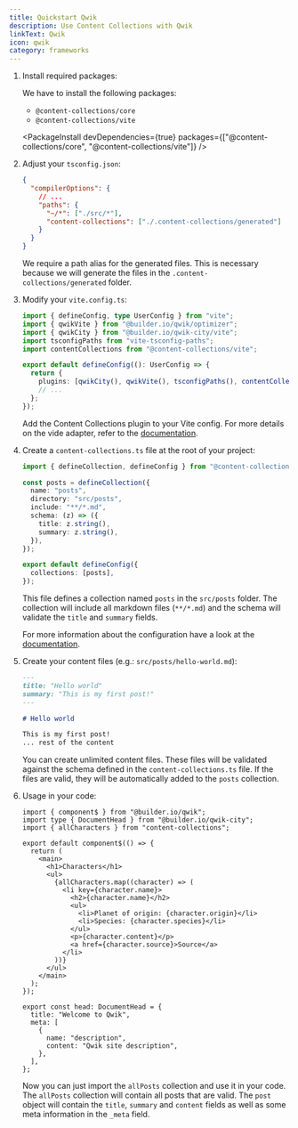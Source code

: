 ```yaml
---
title: Quickstart Qwik
description: Use Content Collections with Qwik
linkText: Qwik
icon: qwik
category: frameworks
---
```


1. Install required packages:

   We have to install the following packages:

   - `@content-collections/core`
   - `@content-collections/vite`

   <PackageInstall devDependencies={true} packages={["@content-collections/core", "@content-collections/vite"]} />

1. Adjust your `tsconfig.json`:

   ```json
   {
     "compilerOptions": {
       // ...
       "paths": {
         "~/*": ["./src/*"],
         "content-collections": ["./.content-collections/generated"]
       }
     }
   }
   ```

   We require a path alias for the generated files.
   This is necessary because we will generate the files in the `.content-collections/generated` folder.

1. Modify your `vite.config.ts`:

   ```ts
   import { defineConfig, type UserConfig } from "vite";
   import { qwikVite } from "@builder.io/qwik/optimizer";
   import { qwikCity } from "@builder.io/qwik-city/vite";
   import tsconfigPaths from "vite-tsconfig-paths";
   import contentCollections from "@content-collections/vite";

   export default defineConfig((): UserConfig => {
     return {
       plugins: [qwikCity(), qwikVite(), tsconfigPaths(), contentCollections()],
       // ...
     };
   });
   ```

   Add the Content Collections plugin to your Vite config.
   For more details on the vide adapter, refer to the [documentation](/docs/adapter/vite).

1. Create a `content-collections.ts` file at the root of your project:

   ```ts
   import { defineCollection, defineConfig } from "@content-collections/core";

   const posts = defineCollection({
     name: "posts",
     directory: "src/posts",
     include: "**/*.md",
     schema: (z) => ({
       title: z.string(),
       summary: z.string(),
     }),
   });

   export default defineConfig({
     collections: [posts],
   });
   ```

   This file defines a collection named `posts` in the `src/posts` folder.
   The collection will include all markdown files (`**/*.md`) and the schema will validate the `title` and `summary` fields.

   For more information about the configuration have a look at the [documentation](/docs/main/configuration).

1. Create your content files (e.g.: `src/posts/hello-world.md`):

   ```md
   ---
   title: "Hello world"
   summary: "This is my first post!"
   ---

   # Hello world

   This is my first post!
   ... rest of the content
   ```

   You can create unlimited content files.
   These files will be validated against the schema defined in the `content-collections.ts` file.
   If the files are valid, they will be automatically added to the `posts` collection.

1. Usage in your code:

   ```tsx
   import { component$ } from "@builder.io/qwik";
   import type { DocumentHead } from "@builder.io/qwik-city";
   import { allCharacters } from "content-collections";

   export default component$(() => {
     return (
       <main>
         <h1>Characters</h1>
         <ul>
           {allCharacters.map((character) => (
             <li key={character.name}>
               <h2>{character.name}</h2>
               <ul>
                 <li>Planet of origin: {character.origin}</li>
                 <li>Species: {character.species}</li>
               </ul>
               <p>{character.content}</p>
               <a href={character.source}>Source</a>
             </li>
           ))}
         </ul>
       </main>
     );
   });

   export const head: DocumentHead = {
     title: "Welcome to Qwik",
     meta: [
       {
         name: "description",
         content: "Qwik site description",
       },
     ],
   };
   ```

   Now you can just import the `allPosts` collection and use it in your code.
   The `allPosts` collection will contain all posts that are valid.
   The `post` object will contain the `title`, `summary` and `content` fields as well as some meta information in the `_meta` field.
